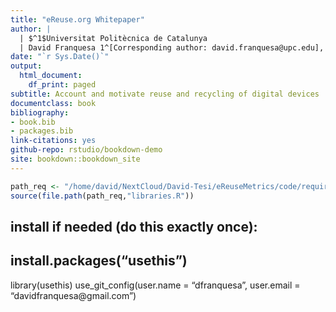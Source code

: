 ```yaml
---
title: "eReuse.org Whitepaper"
author: |
  | $^1$Universitat Politècnica de Catalunya
  | David Franquesa 1^[Corresponding author: david.franquesa@upc.edu], Leandro Navarro 1$^1$
date: "`r Sys.Date()`"
output:
  html_document:
    df_print: paged
subtitle: Account and motivate reuse and recycling of digital devices
documentclass: book
bibliography:
- book.bib
- packages.bib
link-citations: yes
github-repo: rstudio/bookdown-demo
site: bookdown::bookdown_site
---
```


```r
path_req <- "/home/david/NextCloud/David-Tesi/eReuseMetrics/code/requirements"
source(file.path(path_req,"libraries.R"))
```



<!-- Put in the console to render all the book in html -->
<!-- bookdown::render_book('index.Rmd', 'bookdown::gitbook') -->
<!-- Put in the console to render all the book in pdf. It creates file _main.index in folder _book with an the index -->
<!-- bookdown::render_book('index.Rmd', 'bookdown::pdf_book') -->
<!-- bookdown::render_book('index.Rmd', 'bookdown::pdf_document2') -->

<!-- TODO mirar: https://github.com/ismayc/thesisdown/blob/master/inst/rmarkdown/templates/thesis/skeleton/skeleton.Rmd -->
<!-- https://github.com/ismayc/thesisdown -->


<!-- Enable git in Rstudio -->
<!-- https://support.rstudio.com/hc/en-us/articles/200532077?version=1.4.1106&mode=desktop -->

<!-- Connect RStudio to Git and GitHub -->
<!-- https://happygitwithr.com/rstudio-git-github.html -->

## install if needed (do this exactly once):
## install.packages("usethis")
library(usethis)
use_git_config(user.name = "dfranquesa", user.email = "davidfranquesa@gmail.com")



